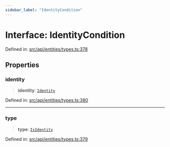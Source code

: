 ```yaml
---
sidebar_label: "IdentityCondition"
---
```


# Interface: IdentityCondition

Defined in: [src/api/entities/types.ts:378](https://github.com/PolymeshAssociation/polymesh-sdk/blob/bee6a2fe7a8ce5db42a6982e793782182cde2153/src/api/entities/types.ts#L378)

## Properties

### identity

> **identity**: [`Identity`](../../Identity/classes/Identity.mdx)

Defined in: [src/api/entities/types.ts:380](https://github.com/PolymeshAssociation/polymesh-sdk/blob/bee6a2fe7a8ce5db42a6982e793782182cde2153/src/api/entities/types.ts#L380)

***

### type

> **type**: [`IsIdentity`](../enumerations/ConditionType.mdx#isidentity)

Defined in: [src/api/entities/types.ts:379](https://github.com/PolymeshAssociation/polymesh-sdk/blob/bee6a2fe7a8ce5db42a6982e793782182cde2153/src/api/entities/types.ts#L379)
